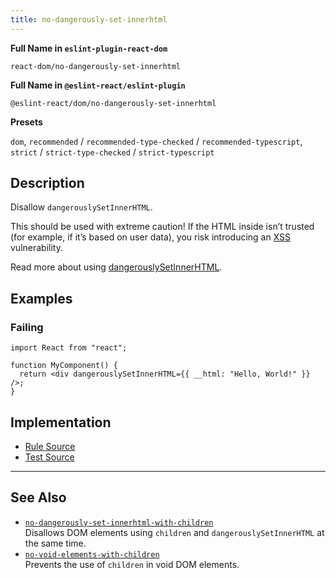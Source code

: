 ```yaml
---
title: no-dangerously-set-innerhtml
---
```


**Full Name in `eslint-plugin-react-dom`**

```plain copy
react-dom/no-dangerously-set-innerhtml
```

**Full Name in `@eslint-react/eslint-plugin`**

```plain copy
@eslint-react/dom/no-dangerously-set-innerhtml
```

**Presets**

`dom`, `recommended` / `recommended-type-checked` / `recommended-typescript`, `strict` / `strict-type-checked` / `strict-typescript`
## Description

Disallow `dangerouslySetInnerHTML`.

This should be used with extreme caution! If the HTML inside isn’t trusted (for example, if it’s based on user data), you risk introducing an [XSS](https://en.wikipedia.org/wiki/Cross-site_scripting) vulnerability.

Read more about using [dangerouslySetInnerHTML](https://react.dev/reference/react-dom/components/common#dangerously-setting-the-inner-html).

## Examples

### Failing

```tsx
import React from "react";

function MyComponent() {
  return <div dangerouslySetInnerHTML={{ __html: "Hello, World!" }} />;
}
```

## Implementation

- [Rule Source](https://github.com/Rel1cx/eslint-react/tree/main/packages/plugins/eslint-plugin-react-dom/src/rules/no-dangerously-set-innerhtml.ts)
- [Test Source](https://github.com/Rel1cx/eslint-react/tree/main/packages/plugins/eslint-plugin-react-dom/src/rules/no-dangerously-set-innerhtml.spec.ts)

---

## See Also

- [`no-dangerously-set-innerhtml-with-children`](./dom-no-dangerously-set-innerhtml-with-children)\
  Disallows DOM elements using `children` and `dangerouslySetInnerHTML` at the same time.
- [`no-void-elements-with-children`](./dom-no-void-elements-with-children)\
  Prevents the use of `children` in void DOM elements.
